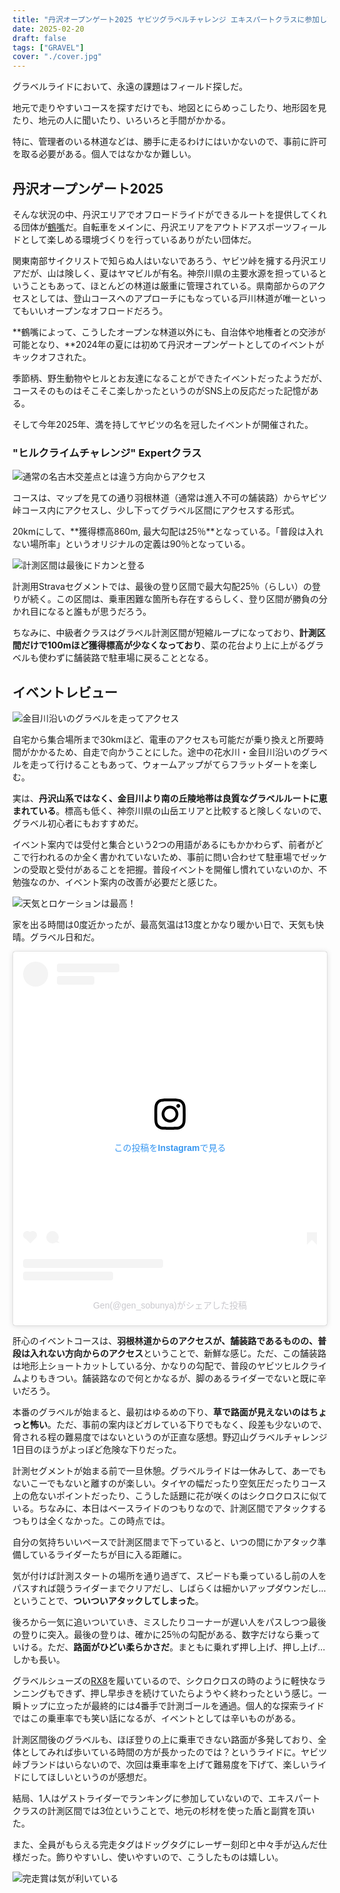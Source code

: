```yaml
---
title: "丹沢オープンゲート2025 ヤビツグラベルチャレンジ エキスパートクラスに参加してきました"
date: 2025-02-20
draft: false
tags: ["GRAVEL"]
cover: "./cover.jpg"
---
```


グラベルライドにおいて、永遠の課題はフィールド探しだ。

地元で走りやすいコースを探すだけでも、地図とにらめっこしたり、地形図を見たり、地元の人に聞いたり、いろいろと手間がかかる。

特に、管理者のいる林道などは、勝手に走るわけにはいかないので、事前に許可を取る必要がある。個人ではなかなか難しい。

## 丹沢オープンゲート2025

そんな状況の中、丹沢エリアでオフロードライドができるルートを提供してくれる団体が[鶴嘴](https://tsuruhashi-tanzawa.com/)だ。自転車をメインに、丹沢エリアをアウトドアスポーツフィールドとして楽しめる環境づくりを行っているありがたい団体だ。

関東南部サイクリストで知らぬ人はいないであろう、ヤビツ峠を擁する丹沢エリアだが、山は険しく、夏はヤマビルが有名。神奈川県の主要水源を担っているということもあって、ほとんどの林道は厳重に管理されている。県南部からのアクセスとしては、登山コースへのアプローチにもなっている戸川林道が唯一といってもいいオープンなオフロードだろう。

<LinkCard url="https://blog.gensobunya.net/post/2023/06/togawa_rindou/" />

**鶴嘴によって、こうしたオープンな林道以外にも、自治体や地権者との交渉が可能となり、**2024年の夏には初めて丹沢オープンゲートとしてのイベントがキックオフされた。

季節柄、野生動物やヒルとお友達になることができたイベントだったようだが、コースそのものはそこそこ楽しかったというのがSNS上の反応だった記憶がある。

そして今年2025年、満を持してヤビツの名を冠したイベントが開催された。

### "ヒルクライムチャレンジ" Expertクラス

![通常の名古木交差点とは違う方向からアクセス](./course.png)

コースは、マップを見ての通り羽根林道（通常は進入不可の舗装路）からヤビツ峠コース内にアクセスし、少し下ってグラベル区間にアクセスする形式。

20kmにして、**獲得標高860m, 最大勾配は25％**となっている。「普段は入れない場所率」というオリジナルの定義は90％となっている。

![計測区間は最後にドカンと登る](./strava-segment.png)

計測用Stravaセグメントでは、最後の登り区間で最大勾配25％（らしい）の登りが続く。この区間は、乗車困難な箇所も存在するらしく、登り区間が勝負の分かれ目になると誰もが思うだろう。

ちなみに、中級者クラスはグラベル計測区間が短縮ループになっており、**計測区間だけで100mほど獲得標高が少なくなっており**、菜の花台より上に上がるグラベルも使わずに舗装路で駐車場に戻ることとなる。

## イベントレビュー

![金目川沿いのグラベルを走ってアクセス](./access.jpg)

自宅から集合場所まで30kmほど、電車のアクセスも可能だが乗り換えと所要時間がかかるため、自走で向かうことにした。途中の花水川・金目川沿いのグラベルを走って行けることもあって、ウォームアップがてらフラットダートを楽しむ。

実は、**丹沢山系ではなく、金目川より南の丘陵地帯は良質なグラベルルートに恵まれている**。標高も低く、神奈川県の山岳エリアと比較すると険しくないので、グラベル初心者にもおすすめだ。

イベント案内では受付と集合という2つの用語があるにもかかわらず、前者がどこで行われるのか全く書かれていないため、事前に問い合わせて駐車場でゼッケンの受取と受付があることを把握。普段イベントを開催し慣れていないのか、不勉強なのか、イベント案内の改善が必要だと感じた。

![天気とロケーションは最高！](./parking.jpg)

家を出る時間は0度近かったが、最高気温は13度とかなり暖かい日で、天気も快晴。グラベル日和だ。

<blockquote class="instagram-media" data-instgrm-captioned data-instgrm-permalink="https://www.instagram.com/reel/DGH4Cney4R8/?utm_source=ig_embed&amp;utm_campaign=loading" data-instgrm-version="14" style=" background:#FFF; border:0; border-radius:3px; box-shadow:0 0 1px 0 rgba(0,0,0,0.5),0 1px 10px 0 rgba(0,0,0,0.15); margin: 1px; max-width:540px; min-width:326px; padding:0; width:99.375%; width:-webkit-calc(100% - 2px); width:calc(100% - 2px);"><div style="padding:16px;"> <a href="https://www.instagram.com/reel/DGH4Cney4R8/?utm_source=ig_embed&amp;utm_campaign=loading" style=" background:#FFFFFF; line-height:0; padding:0 0; text-align:center; text-decoration:none; width:100%;" target="_blank"> <div style=" display: flex; flex-direction: row; align-items: center;"> <div style="background-color: #F4F4F4; border-radius: 50%; flex-grow: 0; height: 40px; margin-right: 14px; width: 40px;"></div> <div style="display: flex; flex-direction: column; flex-grow: 1; justify-content: center;"> <div style=" background-color: #F4F4F4; border-radius: 4px; flex-grow: 0; height: 14px; margin-bottom: 6px; width: 100px;"></div> <div style=" background-color: #F4F4F4; border-radius: 4px; flex-grow: 0; height: 14px; width: 60px;"></div></div></div><div style="padding: 19% 0;"></div> <div style="display:block; height:50px; margin:0 auto 12px; width:50px;"><svg width="50px" height="50px" viewBox="0 0 60 60" version="1.1" xmlns="https://www.w3.org/2000/svg" xmlns:xlink="https://www.w3.org/1999/xlink"><g stroke="none" stroke-width="1" fill="none" fill-rule="evenodd"><g transform="translate(-511.000000, -20.000000)" fill="#000000"><g><path d="M556.869,30.41 C554.814,30.41 553.148,32.076 553.148,34.131 C553.148,36.186 554.814,37.852 556.869,37.852 C558.924,37.852 560.59,36.186 560.59,34.131 C560.59,32.076 558.924,30.41 556.869,30.41 M541,60.657 C535.114,60.657 530.342,55.887 530.342,50 C530.342,44.114 535.114,39.342 541,39.342 C546.887,39.342 551.658,44.114 551.658,50 C551.658,55.887 546.887,60.657 541,60.657 M541,33.886 C532.1,33.886 524.886,41.1 524.886,50 C524.886,58.899 532.1,66.113 541,66.113 C549.9,66.113 557.115,58.899 557.115,50 C557.115,41.1 549.9,33.886 541,33.886 M565.378,62.101 C565.244,65.022 564.756,66.606 564.346,67.663 C563.803,69.06 563.154,70.057 562.106,71.106 C561.058,72.155 560.06,72.803 558.662,73.347 C557.607,73.757 556.021,74.244 553.102,74.378 C549.944,74.521 548.997,74.552 541,74.552 C533.003,74.552 532.056,74.521 528.898,74.378 C525.979,74.244 524.393,73.757 523.338,73.347 C521.94,72.803 520.942,72.155 519.894,71.106 C518.846,70.057 518.197,69.06 517.654,67.663 C517.244,66.606 516.755,65.022 516.623,62.101 C516.479,58.943 516.448,57.996 516.448,50 C516.448,42.003 516.479,41.056 516.623,37.899 C516.755,34.978 517.244,33.391 517.654,32.338 C518.197,30.938 518.846,29.942 519.894,28.894 C520.942,27.846 521.94,27.196 523.338,26.654 C524.393,26.244 525.979,25.756 528.898,25.623 C532.057,25.479 533.004,25.448 541,25.448 C548.997,25.448 549.943,25.479 553.102,25.623 C556.021,25.756 557.607,26.244 558.662,26.654 C560.06,27.196 561.058,27.846 562.106,28.894 C563.154,29.942 563.803,30.938 564.346,32.338 C564.756,33.391 565.244,34.978 565.378,37.899 C565.522,41.056 565.552,42.003 565.552,50 C565.552,57.996 565.522,58.943 565.378,62.101 M570.82,37.631 C570.674,34.438 570.167,32.258 569.425,30.349 C568.659,28.377 567.633,26.702 565.965,25.035 C564.297,23.368 562.623,22.342 560.652,21.575 C558.743,20.834 556.562,20.326 553.369,20.18 C550.169,20.033 549.148,20 541,20 C532.853,20 531.831,20.033 528.631,20.18 C525.438,20.326 523.257,20.834 521.349,21.575 C519.376,22.342 517.703,23.368 516.035,25.035 C514.368,26.702 513.342,28.377 512.574,30.349 C511.834,32.258 511.326,34.438 511.181,37.631 C511.035,40.831 511,41.851 511,50 C511,58.147 511.035,59.17 511.181,62.369 C511.326,65.562 511.834,67.743 512.574,69.651 C513.342,71.625 514.368,73.296 516.035,74.965 C517.703,76.634 519.376,77.658 521.349,78.425 C523.257,79.167 525.438,79.673 528.631,79.82 C531.831,79.965 532.853,80.001 541,80.001 C549.148,80.001 550.169,79.965 553.369,79.82 C556.562,79.673 558.743,79.167 560.652,78.425 C562.623,77.658 564.297,76.634 565.965,74.965 C567.633,73.296 568.659,71.625 569.425,69.651 C570.167,67.743 570.674,65.562 570.82,62.369 C570.966,59.17 571,58.147 571,50 C571,41.851 570.966,40.831 570.82,37.631"></path></g></g></g></svg></div><div style="padding-top: 8px;"> <div style=" color:#3897f0; font-family:Arial,sans-serif; font-size:14px; font-style:normal; font-weight:550; line-height:18px;">この投稿をInstagramで見る</div></div><div style="padding: 12.5% 0;"></div> <div style="display: flex; flex-direction: row; margin-bottom: 14px; align-items: center;"><div> <div style="background-color: #F4F4F4; border-radius: 50%; height: 12.5px; width: 12.5px; transform: translateX(0px) translateY(7px);"></div> <div style="background-color: #F4F4F4; height: 12.5px; transform: rotate(-45deg) translateX(3px) translateY(1px); width: 12.5px; flex-grow: 0; margin-right: 14px; margin-left: 2px;"></div> <div style="background-color: #F4F4F4; border-radius: 50%; height: 12.5px; width: 12.5px; transform: translateX(9px) translateY(-18px);"></div></div><div style="margin-left: 8px;"> <div style=" background-color: #F4F4F4; border-radius: 50%; flex-grow: 0; height: 20px; width: 20px;"></div> <div style=" width: 0; height: 0; border-top: 2px solid transparent; border-left: 6px solid #f4f4f4; border-bottom: 2px solid transparent; transform: translateX(16px) translateY(-4px) rotate(30deg)"></div></div><div style="margin-left: auto;"> <div style=" width: 0px; border-top: 8px solid #F4F4F4; border-right: 8px solid transparent; transform: translateY(16px);"></div> <div style=" background-color: #F4F4F4; flex-grow: 0; height: 12px; width: 16px; transform: translateY(-4px);"></div> <div style=" width: 0; height: 0; border-top: 8px solid #F4F4F4; border-left: 8px solid transparent; transform: translateY(-4px) translateX(8px);"></div></div></div> <div style="display: flex; flex-direction: column; flex-grow: 1; justify-content: center; margin-bottom: 24px;"> <div style=" background-color: #F4F4F4; border-radius: 4px; flex-grow: 0; height: 14px; margin-bottom: 6px; width: 224px;"></div> <div style=" background-color: #F4F4F4; border-radius: 4px; flex-grow: 0; height: 14px; width: 144px;"></div></div></a><p style=" color:#c9c8cd; font-family:Arial,sans-serif; font-size:14px; line-height:17px; margin-bottom:0; margin-top:8px; overflow:hidden; padding:8px 0 7px; text-align:center; text-overflow:ellipsis; white-space:nowrap;"><a href="https://www.instagram.com/reel/DGH4Cney4R8/?utm_source=ig_embed&amp;utm_campaign=loading" style=" color:#c9c8cd; font-family:Arial,sans-serif; font-size:14px; font-style:normal; font-weight:normal; line-height:17px; text-decoration:none;" target="_blank">Gen(@gen_sobunya)がシェアした投稿</a></p></div></blockquote>
<script async src="//www.instagram.com/embed.js"></script>

肝心のイベントコースは、**羽根林道からのアクセスが、舗装路であるものの、普段は入れない方向からのアクセス**ということで、新鮮な感じ。ただ、この舗装路は地形上ショートカットしている分、かなりの勾配で、普段のヤビツヒルクライムよりもきつい。舗装路なので何とかなるが、脚のあるライダーでないと既に辛いだろう。

本番のグラベルが始まると、最初はゆるめの下り、**草で路面が見えないのはちょっと怖い**。ただ、事前の案内ほどガレている下りでもなく、段差も少ないので、脅される程の難易度ではないというのが正直な感想。野辺山グラベルチャレンジ1日目のほうがよっぽど危険な下りだった。

計測セグメントが始まる前で一旦休憩。グラベルライドは一休みして、あーでもないこーでもないと離すのが楽しい。タイヤの幅だったり空気圧だったりコース上の危ないポイントだったり、こうした話題に花が咲くのはシクロクロスに似ている。ちなみに、本日はベースライドのつもりなので、計測区間でアタックするつもりは全くなかった。この時点では。

自分の気持ちいいペースで計測区間まで下っていると、いつの間にかアタック準備しているライダーたちが目に入る距離に。

気が付けば計測スタートの場所を通り過ぎて、スピードも乗っているし前の人をパスすれば競うライダーまでクリアだし、しばらくは細かいアップダウンだし…ということで、**ついついアタックしてしまった**。

後ろから一気に追いついていき、ミスしたりコーナーが遅い人をパスしつつ最後の登りに突入。最後の登りは、確かに25％の勾配がある、数字だけなら乗っていける。ただ、**路面がひどい柔らかさだ**。まともに乗れず押し上げ、押し上げ…しかも長い。

グラベルシューズの[RX8](https://amzn.to/4k1L15Z)を履いているので、シクロクロスの時のように軽快なランニングもできず、押し早歩きを続けていたらようやく終わったという感じ。一瞬トップに立ったが最終的には4番手で計測ゴールを通過。個人的な探索ライドではこの乗車率でも笑い話になるが、イベントとしては辛いものがある。

<Amzn asin="B0BJJQ2V9H" />

計測区間後のグラベルも、ほぼ登りの上に乗車できない路面が多発しており、全体としてみれば歩いている時間の方が長かったのでは？というライドに。ヤビツ峠ブランドはいらないので、次回は乗車率を上げて難易度を下げて、楽しいライドにしてほしいというのが感想だ。

結局、1人はゲストライダーでランキングに参加していないので、エキスパートクラスの計測区間では3位ということで、地元の杉材を使った盾と副賞を頂いた。

また、全員がもらえる完走タグはドッグタグにレーザー刻印と中々手が込んだ仕様だった。飾りやすいし、使いやすいので、こうしたものは嬉しい。

![完走賞は気が利いている](./finisher-tag.jpg)
